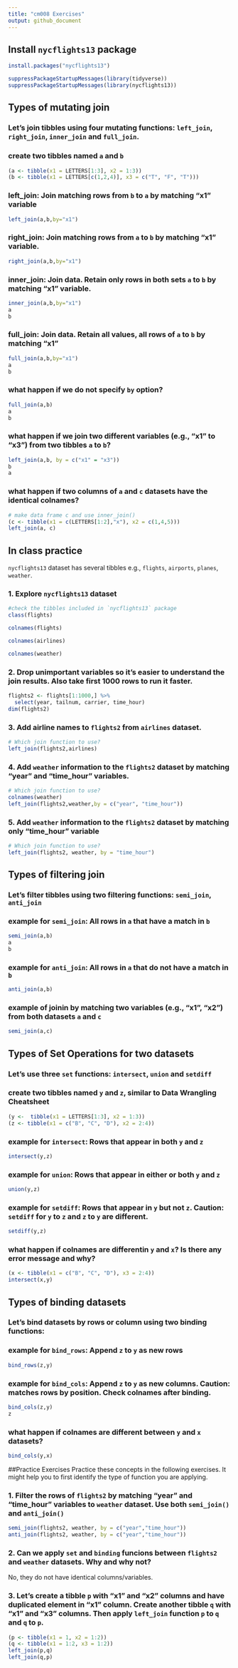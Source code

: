 ```yaml
---
title: "cm008 Exercises"
output: github_document
---
```


## Install `nycflights13` package

```r
install.packages("nycflights13")
```

```r
suppressPackageStartupMessages(library(tidyverse))
suppressPackageStartupMessages(library(nycflights13))
```

## Types of mutating join

### Let's join tibbles using four mutating functions:  `left_join`, `right_join`, `inner_join` and `full_join`.

### create two tibbles named `a` and `b`

```r
(a <- tibble(x1 = LETTERS[1:3], x2 = 1:3))
(b <- tibble(x1 = LETTERS[c(1,2,4)], x3 = c("T", "F", "T")))
```

### left_join: Join matching rows from `b` to `a` by matching "x1" variable

```r
left_join(a,b,by="x1")
```

### right_join: Join matching rows from `a` to `b` by matching "x1" variable.

```r
right_join(a,b,by="x1")
```

### inner_join: Join data. Retain only rows in both sets `a` to `b` by matching "x1" variable.

```r
inner_join(a,b,by="x1")
a
b
```

### full_join: Join data. Retain all values, all rows of `a` to `b` by matching "x1"

```r
full_join(a,b,by="x1")
a
b
```

### what happen if we do not specify `by` option?

```r
full_join(a,b)
a
b
```

### what happen if we join two different variables (e.g., "x1" to "x3") from two tibbles `a` to `b`?

```r
left_join(a,b, by = c("x1" = "x3"))
b
a
```

### what happen if two columns of `a` and `c` datasets have the identical colnames?

```r
# make data frame c and use inner_join()
(c <- tibble(x1 = c(LETTERS[1:2],"x"), x2 = c(1,4,5)))
left_join(a, c)
```

## In class practice

`nycflights13` dataset has several tibbles e.g., `flights`, `airports`, `planes`, `weather`.

### 1. Explore `nycflights13` dataset

```r
#check the tibbles included in `nycflights13` package
class(flights)

colnames(flights)

colnames(airlines)

colnames(weather)
```

### 2. Drop unimportant variables so it's easier to understand the join results. Also take first 1000 rows to run it faster.

```r
flights2 <- flights[1:1000,] %>% 
  select(year, tailnum, carrier, time_hour)
dim(flights2)
```

### 3. Add airline names to `flights2` from `airlines` dataset.

```r
# Which join function to use?
left_join(flights2,airlines)
```

### 4. Add `weather` information to the `flights2` dataset by matching "year" and "time_hour" variables.

```r
# Which join function to use?
colnames(weather)
left_join(flights2,weather,by = c("year", "time_hour"))
```

### 5. Add `weather` information to the `flights2` dataset by matching only "time_hour" variable

```r
# Which join function to use?
left_join(flights2, weather, by = "time_hour")
```

## Types of filtering join

### Let's filter tibbles using two filtering functions: `semi_join`, `anti_join` 


### example for `semi_join`: All rows in `a` that have a match in `b`

```r
semi_join(a,b)
a
b
```

### example for `anti_join`: All rows in `a` that do not have a match in `b`
```r
anti_join(a,b)
```

### example of joinin by matching two variables (e.g., "x1", "x2") from both datasets `a` and `c`

```r
semi_join(a,c)
```

## Types of Set Operations for two datasets

### Let's use three `set` functions: `intersect`, `union` and `setdiff` 

### create two tibbles named `y` and `z`, similar to Data Wrangling Cheatsheet

```r
(y <-  tibble(x1 = LETTERS[1:3], x2 = 1:3))
(z <- tibble(x1 = c("B", "C", "D"), x2 = 2:4))
```

### example for `intersect`: Rows that appear in both `y` and `z`

```r
intersect(y,z)
```

### example for `union`: Rows that appear in either or both `y` and `z`

```r
union(y,z)
```

### example for `setdiff`: Rows that appear in `y` but not `z`. __Caution:__ `setdiff` for `y` to `z` and `z` to `y` are different.

```r
setdiff(y,z)
```

### what happen if colnames are differentin `y` and `x`? Is there any error message and why?

```r
(x <- tibble(x1 = c("B", "C", "D"), x3 = 2:4))
intersect(x,y)
```

## Types of binding datasets

### Let's bind datasets by rows or column using two binding functions:

### example for `bind_rows`: Append `z` to `y` as new rows

```r
bind_rows(z,y)
```

### example for `bind_cols`: Append `z` to `y` as new columns. __Caution__: matches rows by position. Check colnames after binding.

```r
bind_cols(z,y)
z
```

### what happen if colnames are different between `y` and `x` datasets?

```r
bind_cols(y,x)
```

##Practice Exercises
Practice these concepts in the following exercises. It might help you to first identify the type of function you are applying.

### 1. Filter the rows of `flights2` by matching "year" and "time_hour" variables to `weather` dataset. Use both `semi_join()` and `anti_join()`
```r
semi_join(flights2, weather, by = c("year","time_hour"))
anti_join(flights2, weather, by = c("year","time_hour"))
```

### 2. Can we apply `set` and `binding` funcions between `flights2` and `weather` datasets. Why and why not?

No, they do not have identical columns/variables.

### 3. Let's create a tibble `p` with "x1" and "x2" columns and have duplicated element in "x1" column. Create another tibble `q` with "x1" and "x3" columns. Then apply `left_join` function `p` to `q` and `q` to `p`.
```r
(p <- tibble(x1 = 1, x2 = 1:2))
(q <- tibble(x1 = 1:2, x3 = 1:2))
left_join(p,q)
left_join(q,p)
```
